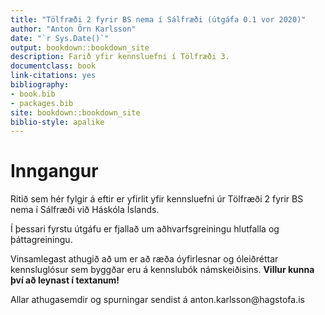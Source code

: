 ```yaml
--- 
title: "Tölfræði 2 fyrir BS nema í Sálfræði (útgáfa 0.1 vor 2020)"
author: "Anton Örn Karlsson"
date: "`r Sys.Date()`"
output: bookdown::bookdown_site
description: Farið yfir kennsluefni í Tölfræði 3.
documentclass: book
link-citations: yes
bibliography:
- book.bib
- packages.bib
site: bookdown::bookdown_site
biblio-style: apalike
---
```


# Inngangur

Ritið sem hér fylgir á eftir er yfirlit yfir kennsluefni úr Tölfræði 2 fyrir BS nema í Sálfræði við Háskóla Íslands. 

Í þessari fyrstu útgáfu er fjallað um aðhvarfsgreiningu hlutfalla og þáttagreiningu.

Vinsamlegast athugið að um er að ræða óyfirlesnar og óleiðréttar kennsluglósur sem byggðar eru á kennslubók námskeiðisins. __Villur kunna því að leynast í textanum!__

Allar athugasemdir og spurningar sendist á anton.karlsson@hagstofa.is